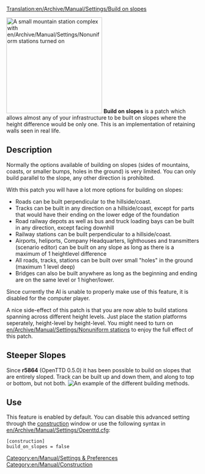 [[Translation:en/Archive/Manual/Settings/Build on slopes]]

[[File:en/Archive/Manual/Settings/Build-on-slopes.png|center|frame|250px|A small mountain station complex with [[en/Archive/Manual/Settings/Nonuniform stations]] turned on]]
'''Build on slopes''' is a patch which allows almost any of your infrastructure to be built on slopes where the height difference would be only one. This is an implementation of retaining walls seen in real life.

== Description ==
Normally the options available of building on slopes (sides of mountains, coasts, or smaller bumps, holes in the ground) is very limited. You can only build parallel to the slope, any other direction is prohibited.

With this patch you will have a lot more options for building on slopes:
*Roads can be built perpendicular to the hillside/coast.
*Tracks can be built in any direction on a hillside/coast, except for parts that would have their ending on the lower edge of the foundation
*Road railway depots as well as bus and truck loading bays can be built in any direction, except facing downhill
*Railway stations can be built perpendicular to a hillside/coast.
*Airports, heliports, Company Headquarters, lighthouses and transmitters (scenario editor) can be built on any slope as long as there is a maximum of 1 heightlevel difference
*All roads, tracks, stations can be built over small "holes" in the ground (maximum 1 level deep)
*Bridges can also be built anywhere as long as the beginning and ending are on the same level or 1 higher/lower.

Since currently the AI is unable to properly make use of this feature, it is disabled for the computer player.

A nice side-effect of this patch is that you are now able to build stations spanning across different height levels. Just place the station platforms seperately, height-level by height-level. You might need to turn on [[en/Archive/Manual/Settings/Nonuniform stations]] to enjoy the full effect of this patch.

==Steeper Slopes==
Since '''r5864''' (OpenTTD 0.5.0) it has been possible to build on slopes that are entirely sloped. Track can be built up and down them, and along to top or bottom, but not both.
[[File:en/Archive/Manual/Settings/Steeperslopesexample.png|center|frame|An example of the different building methods.]]

== Use ==
This feature is enabled by default. You can disable this advanced setting through the [[en/Archive/Manual/Settings/Advanced Settings/Construction#allow-building-on-slopes-and-coasts|construction]] window or use the following syntax in [[en/Archive/Manual/Settings/Openttd.cfg]]:

<pre>
[construction]
build_on_slopes = false
</pre>

[[Category:en/Manual/Settings & Preferences]]
[[Category:en/Manual/Construction]]